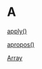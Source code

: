 # A {-}

[apply()](https://linkedin-learning.pxf.io/apply)

[apropos()](https://linkedin-learning.pxf.io/apply)

[Array](https://linkedin-learning.pxf.io/rweekly_array)
